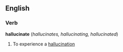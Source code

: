 ==English==

===Verb===

'''hallucinate''' (''hallucinates, hallucinating, hallucinated'')

# To experience a [[hallucination]]